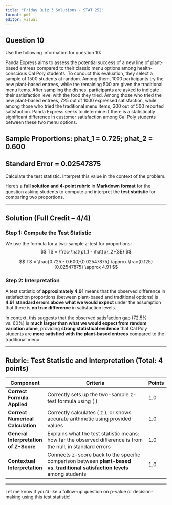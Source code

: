 ```yaml
---
title: "Friday Quiz 3 Solutions - STAT 252"
format: pdf
editor: visual
---
```


## Question 10

Use the following information for question 10:

Panda Express aims to assess the potential success of a new line of plant-based entrees compared to their classic menu options among health-conscious Cal Poly students. To conduct this evaluation, they select a sample of 1500 students at random. Among them, 1000 participants try the new plant-based entrees, while the remaining 500 are given the traditional menu items. After sampling the dishes, participants are asked to indicate their satisfaction level with the food they tried. Among those who tried the new plant-based entrees, 725 out of 1000 expressed satisfaction, while among those who tried the traditional menu items, 300 out of 500 reported satisfaction. Panda Express seeks to determine if there is a statistically significant difference in customer satisfaction among Cal Poly students between these two menu options.

## Sample Proportions: phat_1 = 0.725; phat_2 = 0.600

## Standard Error = 0.02547875

Calculate the test statistic. Interpret this value in the context of the problem.

Here’s a **full solution and 4-point rubric** in **Markdown format** for the question asking students to compute and interpret the **test statistic** for comparing two proportions.

------------------------------------------------------------------------

## **Solution (Full Credit – 4/4)**

### **Step 1: Compute the Test Statistic**

We use the formula for a two-sample z-test for proportions: $$
TS = \frac{\hat{p}_1 - \hat{p}_2}{SE}
$$

$$
TS = \frac{0.725 - 0.600}{0.02547875} \approx \frac{0.125}{0.02547875} \approx 4.91
$$

### **Step 2: Interpretation**

A test statistic of **approximately 4.91** means that the observed difference in satisfaction proportions (between plant-based and traditional options) is **4.91 standard errors above what we would expect** under the assumption that there is **no true difference** in satisfaction levels.

In context, this suggests that the observed satisfaction gap (72.5% vs. 60%) is **much larger than what we would expect from random variation alone**, providing **strong statistical evidence** that Cal Poly students are **more satisfied with the plant-based entrees** compared to the traditional menu.

------------------------------------------------------------------------

## **Rubric: Test Statistic and Interpretation (Total: 4 points)**

| **Component**                         | **Criteria**                                                                                                                | **Points** |
|---------------------------------------|-----------------------------------------------------------------------------------------------------------------------------|------------|
| **Correct Formula Applied**           | Correctly sets up the two-sample z-test formula using ( \frac{\hat{p}_1 - \hat{p}_2}{SE} )                                  | 1.0        |
| **Correct Numerical Calculation**     | Correctly calculates ( z \approx 4.91 ), or shows accurate arithmetic using provided values                                 | 1.0        |
| **General Interpretation of Z-Score** | Explains what the test statistic means: how far the observed difference is from the null, in standard errors                | 1.0        |
| **Contextual Interpretation**         | Connects z-score back to the specific comparison between **plant-based vs. traditional satisfaction levels** among students | 1.0        |

------------------------------------------------------------------------

Let me know if you’d like a follow-up question on p-value or decision-making using this test statistic!
